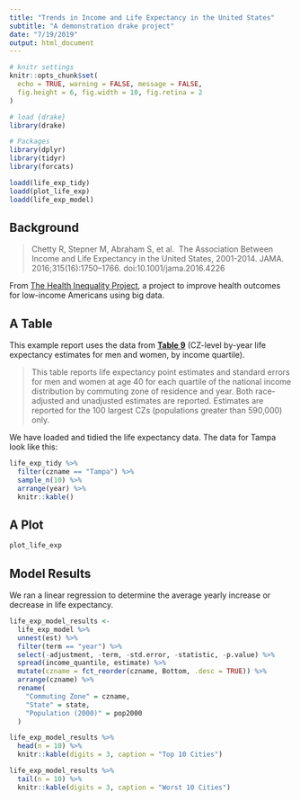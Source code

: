 ```yaml
---
title: "Trends in Income and Life Expectancy in the United States"
subtitle: "A demonstration drake project"
date: "7/19/2019"
output: html_document
---
```


```r
# knitr settings
knitr::opts_chunk$set(
  echo = TRUE, warning = FALSE, message = FALSE,
  fig.height = 6, fig.width = 10, fig.retina = 2
)

# load {drake}
library(drake)

# Packages
library(dplyr)
library(tidyr)
library(forcats)
```


```r
loadd(life_exp_tidy)
loadd(plot_life_exp)
loadd(life_exp_model)
```


## Background

> Chetty R, Stepner M, Abraham S, et al. 
> The Association Between Income and Life Expectancy in the United States, 2001-2014. 
> JAMA. 2016;315(16):1750–1766. doi:10.1001/jama.2016.4226

From [The Health Inequality Project](https://healthinequality.org/), a project to improve health outcomes for low-income Americans using big data.


## A Table

This example report uses the data from **[Table 9](https://healthinequality.org/data/)** (CZ-level by-year life expectancy estimates for men and women, by income quartile).

> This table reports life expectancy point estimates and standard errors for men and women at age 40 for each quartile of the national income distribution by commuting zone of residence and year. Both race-adjusted and unadjusted estimates are reported. Estimates are reported for the 100 largest CZs (populations greater than 590,000) only.

We have loaded and tidied the life expectancy data.
The data for Tampa look like this:

```r
life_exp_tidy %>% 
  filter(czname == "Tampa") %>% 
  sample_n(10) %>% 
  arrange(year) %>% 
  knitr::kable()
```

## A Plot

```r
plot_life_exp
```


## Model Results

We ran a linear regression to determine the average yearly increase or decrease in life expectancy.

```r
life_exp_model_results <- 
  life_exp_model %>% 
  unnest(est) %>% 
  filter(term == "year") %>% 
  select(-adjustment, -term, -std.error, -statistic, -p.value) %>% 
  spread(income_quantile, estimate) %>% 
  mutate(czname = fct_reorder(czname, Bottom, .desc = TRUE)) %>% 
  arrange(czname) %>% 
  rename(
    "Commuting Zone" = czname,
    "State" = state,
    "Population (2000)" = pop2000
  )
```

```r
life_exp_model_results %>% 
  head(n = 10) %>% 
  knitr::kable(digits = 3, caption = "Top 10 Cities")

life_exp_model_results %>% 
  tail(n = 10) %>% 
  knitr::kable(digits = 3, caption = "Worst 10 Cities")
```
